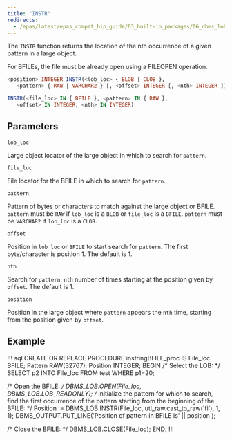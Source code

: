 ```yaml
---
title: "INSTR"
redirects:
  - /epas/latest/epas_compat_bip_guide/03_built-in_packages/06_dbms_lob/09_instr/ #generated for docs/epas/reorg-role-use-case-mode
---
```


The `INSTR` function returns the location of the nth occurrence of a given pattern in a large object.

For BFILEs, the file must be already open using a FILEOPEN operation.

```sql
<position> INTEGER INSTR(<lob_loc> { BLOB | CLOB },
   <pattern> { RAW | VARCHAR2 } [, <offset> INTEGER [, <nth> INTEGER ]])

INSTR(<file_loc> IN { BFILE }, <pattern> IN { RAW }, 
   <offset> IN INTEGER, <nth> IN INTEGER)
```

## Parameters

`lob_loc`

 Large object locator of the large object in which to search for `pattern`.

`file_loc`

 File locator for the BFILE in which to search for `pattern`.


`pattern`

 Pattern of bytes or characters to match against the large object or BFILE. `pattern` must be `RAW` if `lob_loc` is a `BLOB` or `file_loc` is a `BFILE`. `pattern` must be `VARCHAR2` if `lob_loc` is a `CLOB`.

`offset`

 Position in `lob_loc` or `BFILE` to start search for `pattern`. The first byte/character is position 1. The default is 1.

`nth`

 Search for `pattern`, `nth` number of times starting at the position given by `offset`. The default is 1.

`position`

 Position in the large object where `pattern` appears the `nth` time, starting from the position given by `offset`.

## Example

!!! sql
CREATE OR REPLACE PROCEDURE instringBFILE_proc IS
   File_loc        BFILE;
   Pattern        RAW(32767);
   Position       INTEGER;
BEGIN
   /* Select the LOB: */
   SELECT p2 INTO File_loc FROM test 
      WHERE p1=20;


   /* Open the BFILE: */
   DBMS_LOB.OPEN(File_loc, DBMS_LOB.LOB_READONLY);
   /*  Initialize the pattern for which to search, find the first occurrence of
       the pattern starting from the beginning of the BFILE: */
   Position := DBMS_LOB.INSTR(File_loc, utl_raw.cast_to_raw('fi'), 1, 1);
   DBMS_OUTPUT.PUT_LINE('Position of pattern in BFILE is' || position ); 

   /* Close the BFILE: */
   DBMS_LOB.CLOSE(File_loc);
END;
!!!